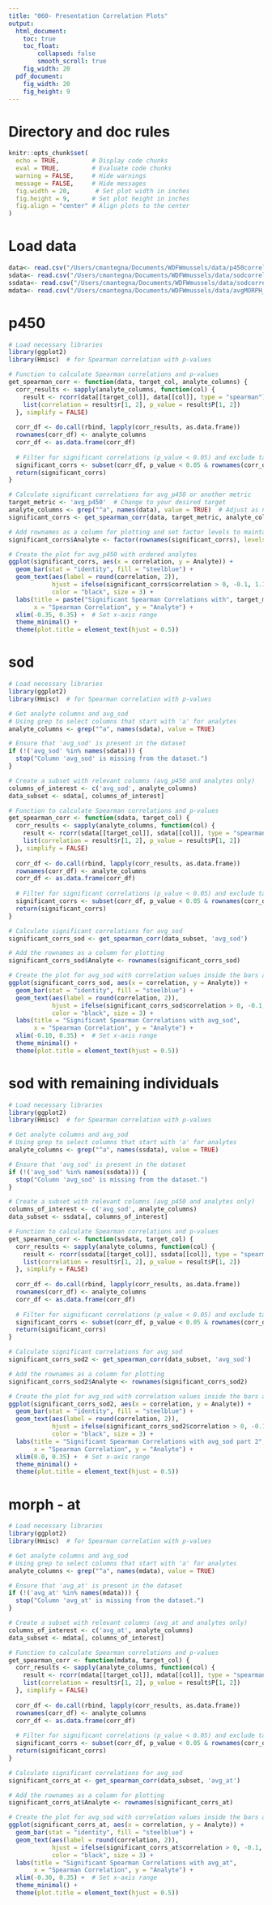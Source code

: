 ```yaml
---
title: "060- Presentation Correlation Plots"
output:
  html_document: 
    toc: true
    toc_float:
        collapsed: false
        smooth_scroll: true
    fig_width: 20
  pdf_document: 
    fig_width: 20
    fig_height: 9
---
```


# Directory and doc rules

```r

knitr::opts_chunk$set(
  echo = TRUE,         # Display code chunks
  eval = TRUE,         # Evaluate code chunks
  warning = FALSE,     # Hide warnings
  message = FALSE,     # Hide messages
  fig.width = 20,       # Set plot width in inches
  fig.height = 9,      # Set plot height in inches
  fig.align = "center" # Align plots to the center
)

```

# Load data
```r
data<- read.csv("/Users/cmantegna/Documents/WDFWmussels/data/p450correlationMAN.csv")
sdata<- read.csv("/Users/cmantegna/Documents/WDFWmussels/data/sodcorrelationMAN1.csv")
ssdata<- read.csv("/Users/cmantegna/Documents/WDFWmussels/data/sodcorrelationMAN2.csv")
mdata<- read.csv("/Users/cmantegna/Documents/WDFWmussels/data/avgMORPH_analytes.csv")

```


# p450
```r

# Load necessary libraries
library(ggplot2)
library(Hmisc)  # for Spearman correlation with p-values

# Function to calculate Spearman correlations and p-values
get_spearman_corr <- function(data, target_col, analyte_columns) {
  corr_results <- sapply(analyte_columns, function(col) {
    result <- rcorr(data[[target_col]], data[[col]], type = "spearman")
    list(correlation = result$r[1, 2], p_value = result$P[1, 2])
  }, simplify = FALSE)
  
  corr_df <- do.call(rbind, lapply(corr_results, as.data.frame))
  rownames(corr_df) <- analyte_columns
  corr_df <- as.data.frame(corr_df)
  
  # Filter for significant correlations (p_value < 0.05) and exclude target column correlation
  significant_corrs <- subset(corr_df, p_value < 0.05 & rownames(corr_df) != target_col)
  return(significant_corrs)
}

# Calculate significant correlations for avg_p450 or another metric
target_metric <- 'avg_p450'  # Change to your desired target
analyte_columns <- grep("^a", names(data), value = TRUE)  # Adjust as needed
significant_corrs <- get_spearman_corr(data, target_metric, analyte_columns)

# Add rownames as a column for plotting and set factor levels to maintain CSV column order
significant_corrs$Analyte <- factor(rownames(significant_corrs), levels = analyte_columns)

# Create the plot for avg_p450 with ordered analytes
ggplot(significant_corrs, aes(x = correlation, y = Analyte)) +
  geom_bar(stat = "identity", fill = "steelblue") +
  geom_text(aes(label = round(correlation, 2)), 
            hjust = ifelse(significant_corrs$correlation > 0, -0.1, 1.1),
            color = "black", size = 3) + 
  labs(title = paste("Significant Spearman Correlations with", target_metric),
       x = "Spearman Correlation", y = "Analyte") +
  xlim(-0.35, 0.35) +  # Set x-axis range
  theme_minimal() +
  theme(plot.title = element_text(hjust = 0.5))

```
# sod
```r

# Load necessary libraries
library(ggplot2)
library(Hmisc)  # for Spearman correlation with p-values

# Get analyte columns and avg_sod
# Using grep to select columns that start with 'a' for analytes
analyte_columns <- grep("^a", names(sdata), value = TRUE)

# Ensure that 'avg_sod' is present in the dataset
if (!('avg_sod' %in% names(sdata))) {
  stop("Column 'avg_sod' is missing from the dataset.")
}

# Create a subset with relevant columns (avg_p450 and analytes only)
columns_of_interest <- c('avg_sod', analyte_columns)
data_subset <- sdata[, columns_of_interest]

# Function to calculate Spearman correlations and p-values
get_spearman_corr <- function(sdata, target_col) {
  corr_results <- sapply(analyte_columns, function(col) {
    result <- rcorr(sdata[[target_col]], sdata[[col]], type = "spearman")
    list(correlation = result$r[1, 2], p_value = result$P[1, 2])
  }, simplify = FALSE)
  
  corr_df <- do.call(rbind, lapply(corr_results, as.data.frame))
  rownames(corr_df) <- analyte_columns
  corr_df <- as.data.frame(corr_df)
  
  # Filter for significant correlations (p_value < 0.05) and exclude target column correlation
  significant_corrs <- subset(corr_df, p_value < 0.05 & rownames(corr_df) != target_col)
  return(significant_corrs)
}

# Calculate significant correlations for avg_sod
significant_corrs_sod <- get_spearman_corr(data_subset, 'avg_sod')

# Add the rownames as a column for plotting
significant_corrs_sod$Analyte <- rownames(significant_corrs_sod)

# Create the plot for avg_sod with correlation values inside the bars and adjusted x-axis range
ggplot(significant_corrs_sod, aes(x = correlation, y = Analyte)) +
  geom_bar(stat = "identity", fill = "steelblue") +
  geom_text(aes(label = round(correlation, 2)), 
            hjust = ifelse(significant_corrs_sod$correlation > 0, -0.1, 1.1),
            color = "black", size = 3) + 
  labs(title = "Significant Spearman Correlations with avg_sod",
       x = "Spearman Correlation", y = "Analyte") +
  xlim(-0.10, 0.35) +  # Set x-axis range
  theme_minimal() +
  theme(plot.title = element_text(hjust = 0.5))

```
# sod with remaining individuals
```r

# Load necessary libraries
library(ggplot2)
library(Hmisc)  # for Spearman correlation with p-values

# Get analyte columns and avg_sod
# Using grep to select columns that start with 'a' for analytes
analyte_columns <- grep("^a", names(ssdata), value = TRUE)

# Ensure that 'avg_sod' is present in the dataset
if (!('avg_sod' %in% names(ssdata))) {
  stop("Column 'avg_sod' is missing from the dataset.")
}

# Create a subset with relevant columns (avg_p450 and analytes only)
columns_of_interest <- c('avg_sod', analyte_columns)
data_subset <- ssdata[, columns_of_interest]

# Function to calculate Spearman correlations and p-values
get_spearman_corr <- function(ssdata, target_col) {
  corr_results <- sapply(analyte_columns, function(col) {
    result <- rcorr(ssdata[[target_col]], ssdata[[col]], type = "spearman")
    list(correlation = result$r[1, 2], p_value = result$P[1, 2])
  }, simplify = FALSE)
  
  corr_df <- do.call(rbind, lapply(corr_results, as.data.frame))
  rownames(corr_df) <- analyte_columns
  corr_df <- as.data.frame(corr_df)
  
  # Filter for significant correlations (p_value < 0.05) and exclude target column correlation
  significant_corrs <- subset(corr_df, p_value < 0.05 & rownames(corr_df) != target_col)
  return(significant_corrs)
}

# Calculate significant correlations for avg_sod
significant_corrs_sod2 <- get_spearman_corr(data_subset, 'avg_sod')

# Add the rownames as a column for plotting
significant_corrs_sod2$Analyte <- rownames(significant_corrs_sod2)

# Create the plot for avg_sod with correlation values inside the bars and adjusted x-axis range
ggplot(significant_corrs_sod2, aes(x = correlation, y = Analyte)) +
  geom_bar(stat = "identity", fill = "steelblue") +
  geom_text(aes(label = round(correlation, 2)), 
            hjust = ifelse(significant_corrs_sod2$correlation > 0, -0.1, 1.1),
            color = "black", size = 3) + 
  labs(title = "Significant Spearman Correlations with avg_sod part 2",
       x = "Spearman Correlation", y = "Analyte") +
  xlim(0.0, 0.35) +  # Set x-axis range
  theme_minimal() +
  theme(plot.title = element_text(hjust = 0.5))


```

# morph - at
```r

# Load necessary libraries
library(ggplot2)
library(Hmisc)  # for Spearman correlation with p-values

# Get analyte columns and avg_sod
# Using grep to select columns that start with 'a' for analytes
analyte_columns <- grep("^a", names(mdata), value = TRUE)

# Ensure that 'avg_at' is present in the dataset
if (!('avg_at' %in% names(mdata))) {
  stop("Column 'avg_at' is missing from the dataset.")
}

# Create a subset with relevant columns (avg_at and analytes only)
columns_of_interest <- c('avg_at', analyte_columns)
data_subset <- mdata[, columns_of_interest]

# Function to calculate Spearman correlations and p-values
get_spearman_corr <- function(mdata, target_col) {
  corr_results <- sapply(analyte_columns, function(col) {
    result <- rcorr(mdata[[target_col]], mdata[[col]], type = "spearman")
    list(correlation = result$r[1, 2], p_value = result$P[1, 2])
  }, simplify = FALSE)
  
  corr_df <- do.call(rbind, lapply(corr_results, as.data.frame))
  rownames(corr_df) <- analyte_columns
  corr_df <- as.data.frame(corr_df)
  
  # Filter for significant correlations (p_value < 0.05) and exclude target column correlation
  significant_corrs <- subset(corr_df, p_value < 0.05 & rownames(corr_df) != target_col)
  return(significant_corrs)
}

# Calculate significant correlations for avg_sod
significant_corrs_at <- get_spearman_corr(data_subset, 'avg_at')

# Add the rownames as a column for plotting
significant_corrs_at$Analyte <- rownames(significant_corrs_at)

# Create the plot for avg_sod with correlation values inside the bars and adjusted x-axis range
ggplot(significant_corrs_at, aes(x = correlation, y = Analyte)) +
  geom_bar(stat = "identity", fill = "steelblue") +
  geom_text(aes(label = round(correlation, 2)), 
            hjust = ifelse(significant_corrs_at$correlation > 0, -0.1, 1.1),
            color = "black", size = 3) + 
  labs(title = "Significant Spearman Correlations with avg_at",
       x = "Spearman Correlation", y = "Analyte") +
  xlim(-0.30, 0.35) +  # Set x-axis range
  theme_minimal() +
  theme(plot.title = element_text(hjust = 0.5))

```

